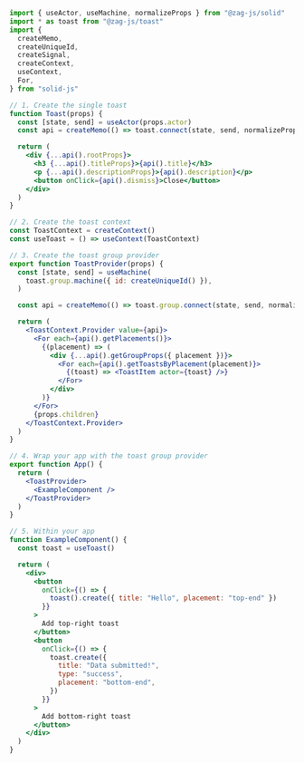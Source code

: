 ```jsx
import { useActor, useMachine, normalizeProps } from "@zag-js/solid"
import * as toast from "@zag-js/toast"
import {
  createMemo,
  createUniqueId,
  createSignal,
  createContext,
  useContext,
  For,
} from "solid-js"

// 1. Create the single toast
function Toast(props) {
  const [state, send] = useActor(props.actor)
  const api = createMemo(() => toast.connect(state, send, normalizeProps))

  return (
    <div {...api().rootProps}>
      <h3 {...api().titleProps}>{api().title}</h3>
      <p {...api().descriptionProps}>{api().description}</p>
      <button onClick={api().dismiss}>Close</button>
    </div>
  )
}

// 2. Create the toast context
const ToastContext = createContext()
const useToast = () => useContext(ToastContext)

// 3. Create the toast group provider
export function ToastProvider(props) {
  const [state, send] = useMachine(
    toast.group.machine({ id: createUniqueId() }),
  )

  const api = createMemo(() => toast.group.connect(state, send, normalizeProps))

  return (
    <ToastContext.Provider value={api}>
      <For each={api().getPlacements()}>
        {(placement) => (
          <div {...api().getGroupProps({ placement })}>
            <For each={api().getToastsByPlacement(placement)}>
              {(toast) => <ToastItem actor={toast} />}
            </For>
          </div>
        )}
      </For>
      {props.children}
    </ToastContext.Provider>
  )
}

// 4. Wrap your app with the toast group provider
export function App() {
  return (
    <ToastProvider>
      <ExampleComponent />
    </ToastProvider>
  )
}

// 5. Within your app
function ExampleComponent() {
  const toast = useToast()

  return (
    <div>
      <button
        onClick={() => {
          toast().create({ title: "Hello", placement: "top-end" })
        }}
      >
        Add top-right toast
      </button>
      <button
        onClick={() => {
          toast.create({
            title: "Data submitted!",
            type: "success",
            placement: "bottom-end",
          })
        }}
      >
        Add bottom-right toast
      </button>
    </div>
  )
}
```
